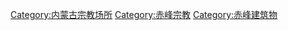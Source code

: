 [[Category:内蒙古宗教场所|Category:内蒙古宗教场所]]
[[Category:赤峰宗教|Category:赤峰宗教]]
[[Category:赤峰建筑物|Category:赤峰建筑物]]